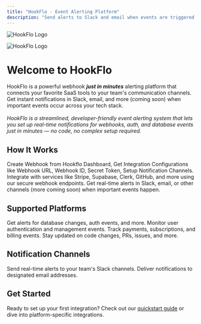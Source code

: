 ```yaml
---
title: "HookFlo - Event Alerting Platform"
description: "Send alerts to Slack and email when events are triggered from different platforms"
---
```


<img
  className="block dark:hidden"
  src="/logo/light.svg"
  alt="HookFlo Logo"
/>

<img
  className="hidden dark:block"
  src="/logo/dark.svg"
  alt="HookFlo Logo"
  title={true}
/>

# Welcome to HookFlo

HookFlo is a powerful webhook  **_just in minutes_** alerting platform that connects your favorite SaaS tools to your team's communication channels. Get instant notifications in Slack, email, and more (coming soon) when important events occur across your tech stack.\
\
_HookFlo is a streamlined, developer-friendly event alerting system that lets you set up real-time notifications for webhooks, auth, and database events  just in minutes — no code, no complex setup required._

## How It Works

<Steps>
  <Step title="Generate Webhook">
    Create Webhook from Hookflo Dashboard, Get Integration Configurations like Webhook URL, Webhook ID, Secret Token, Setup Notification Channels.
  </Step>
  <Step title="Connect a Platform">
    Integrate with services like Stripe, Supabase, Clerk, GitHub, and more using our secure webhook endpoints.
  </Step>
  <Step title="Receive Alerts">
    Get real-time alerts in Slack, email, or other channels (more coming soon) when important events happen.
  </Step>
</Steps>

## Supported Platforms

<CardGroup cols={2}>
  <Card title="Supabase" icon="database" href="/webhook-platforms/supabase">
    Get alerts for database changes, auth events, and more.
  </Card>
  <Card title="Clerk" icon="user" href="/webhook-platforms/clerk">
    Monitor user authentication and management events.
  </Card>
  <Card title="Stripe" icon="credit-card" href="/webhook-platforms/stripe">
    Track payments, subscriptions, and billing events.
  </Card>
  <Card title="GitHub" icon="github" href="/webhook-platforms/github">
    Stay updated on code changes, PRs, issues, and more.
  </Card>
</CardGroup>

## Notification Channels

<CardGroup cols={2}>
  <Card title="Slack" icon="slack" href="/notification-channels/slack">
    Send real-time alerts to your team's Slack channels.
  </Card>
  <Card title="Email" icon="envelope" href="/notification-channels/email">
    Deliver notifications to designated email addresses.
  </Card>
</CardGroup>

## Get Started

Ready to set up your first integration? Check out our [quickstart guide](/getting-started/quickstart) or dive into platform-specific integrations.